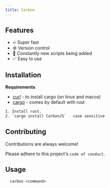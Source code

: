 ```yaml
---
title: Carbon
---
```


## Features

- 🔥 Super fast
- ⚙️ Version control
- 📁 Constantly new scripts being added
- ✅ Easy to use

## Installation

**Requirements**

- [curl](https://curl.se/) - to install cargo (on linux and macos)
- [cargo](https://www.rust-lang.org/) - comes by default with rust

```bash
1. Install rust.
2. `cargo install CarbonJS` - case sensitive
```

## Contributing

Contributions are always welcome!

Please adhere to this project's `code of conduct`.

## Usage

```http
  carbon <command>
```
